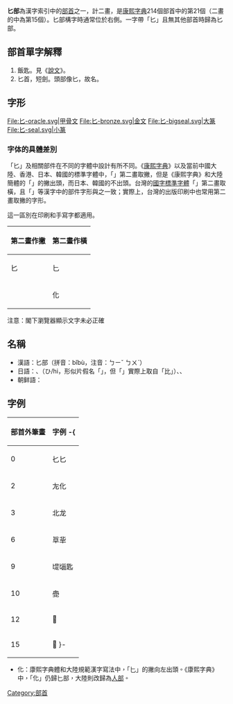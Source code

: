 {{NoteTA
|zh-cn:字符; zh-tw:字元;
}}
{{Infobox Kangxi radical
|21|uni=5315
|prev=勹
|next=匚
|meaning=匙
|pny= bǐ
|bopo= ㄅㄧˇ
|gr= bii
|wade= pi<sup>3</sup>
|jyutping= bei2 bei6
|yale= bei6
|poj= pí
|hi= ひ hi<br />さじ saji
|kanji= 匕
|hang= 비수 bisu
|hanja= 비 bi
}}
'''匕部'''為漢字索引中的[[部首|部首]]之一，計二畫，是[[康熙字典|康熙字典]]214個部首中的第21個（二畫的中為第15個）。匕部構字時通常位於右側。一字帶「匕」且無其他部首時歸為匕部。

== 部首單字解釋 ==

# 飯匙。見《[[說文|說文]]》。
# 匕首，短劍。頭部像匕，故名。

== 字形 ==
<gallery>
File:匕-oracle.svg|甲骨文
File:匕-bronze.svg|金文
File:匕-bigseal.svg|大篆
File:匕-seal.svg|小篆
</gallery>

=== 字体的具體差別 ===
「匕」及相關部件在不同的字體中設計有所不同。《[[康熙字典|康熙字典]]》以及當前中國大陸、香港、日本、韓國的標準字體中，「{{Lang|zh-cn|匕}}」第二畫取撇，但是《康熙字典》和大陸簡體的「{{Lang|zh-cn|化}}」的撇出頭，而日本、韓國的不出頭。台灣的[[國字標準字體|國字標準字體]]「{{Lang|zh-tw|匕}}」第二畫取橫，且「{{Lang|zh-tw|化}}」等漢字中的部件字形與之一致；實際上，台灣的出版印刷中也常用第二畫取撇的字形。

這一區別在印刷和手寫字都適用。

{| class="wikitable" style="text-align:center; margin: auto;"
|-
!第二畫作撇
!第二畫作橫
|- style="font-size:6em;line-height:100%;"
|lang="zh-cn"|匕
|lang="zh-tw"|匕
|- style="font-size:6em;line-height:100%;"
|{{Lang|ja|化}} {{Lang|zh-cn|化}}
|lang="zh-tw"|化
|}

注意：閣下瀏覽器顯示文字未必正確

==名稱==
* 漢語：匕部（拼音：bǐbù，注音：ㄅㄧˇ ㄅㄨˋ）
* 日語：{{lang|ja|匕部（ひぶ）}}、{{lang|ja|ヒ}}（ひ/hi，形似片假名「{{lang|ja|[[ヒ|ヒ]]}}」，但「{{lang|ja|ヒ}}」實際上取自「比」）、{{lang|ja|匙（さじ）}}、{{lang|ja|匙の匕（さじのひ）}}
* 朝鲜語：{{lang|ko|비수비부}}

==字例==
{| class=wikitable
! 部首外筆畫 !! 字例
-{
|-
| 0 || 𠤎匕
|-
| 2 || 㔫化
|-
| 3 || 北龙
|-
| 6 || 㔬𠤖
|-
| 9 || 㔭匘匙
|-
| 10 || 𠤣
|-
| 12 || 𠤧
|-
| 15 || 𠤩
}-
|}

* 化：康熙字典體和大陸規範漢字寫法中，「匕」的撇向左出頭。《康熙字典》中，「化」仍歸匕部，大陸則改歸為[[人部|人部]]。

{{康熙部首}}
{{简体中文部首}}
{{lang-stub}}

[[Category:部首|Category:部首]]